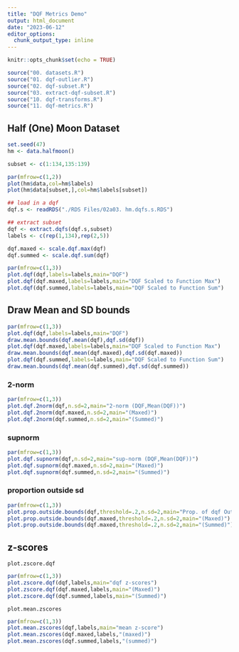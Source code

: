 ```yaml
---
title: "DQF Metrics Demo"
output: html_document
date: "2023-06-12"
editor_options: 
  chunk_output_type: inline
---
```


```r
knitr::opts_chunk$set(echo = TRUE)
```

```r
source("00. datasets.R")
source("01. dqf-outlier.R")
source("02. dqf-subset.R")
source("03. extract-dqf-subset.R")
source("10. dqf-transforms.R")
source("11. dqf-metrics.R")
```

## Half (One) Moon Dataset

```r
set.seed(47)
hm <- data.halfmoon()

subset <- c(1:134,135:139)

par(mfrow=c(1,2))
plot(hm$data,col=hm$labels)
plot(hm$data[subset,],col=hm$labels[subset])
```

```r
## load in a dqf
dqf.s <- readRDS("./RDS Files/02a03. hm.dqfs.s.RDS")
```

```r
## extract subset
dqf <- extract.dqfs(dqf.s,subset)
labels <- c(rep(1,134),rep(2,5))
```

```r
dqf.maxed <- scale.dqf.max(dqf)
dqf.summed <- scale.dqf.sum(dqf)
```

```r
par(mfrow=c(1,3))
plot.dqf(dqf,labels=labels,main="DQF")
plot.dqf(dqf.maxed,labels=labels,main="DQF Scaled to Function Max")
plot.dqf(dqf.summed,labels=labels,main="DQF Scaled to Function Sum")
```

## Draw Mean and SD bounds

```r
par(mfrow=c(1,3))
plot.dqf(dqf,labels=labels,main="DQF")
draw.mean.bounds(dqf.mean(dqf),dqf.sd(dqf))
plot.dqf(dqf.maxed,labels=labels,main="DQF Scaled to Function Max")
draw.mean.bounds(dqf.mean(dqf.maxed),dqf.sd(dqf.maxed))
plot.dqf(dqf.summed,labels=labels,main="DQF Scaled to Function Sum")
draw.mean.bounds(dqf.mean(dqf.summed),dqf.sd(dqf.summed))
```

### 2-norm

```r
par(mfrow=c(1,3))
plot.dqf.2norm(dqf,n.sd=2,main="2-norm (DQF,Mean(DQF))")
plot.dqf.2norm(dqf.maxed,n.sd=2,main="(Maxed)")
plot.dqf.2norm(dqf.summed,n.sd=2,main="(Summed)")
```

### supnorm

```r
par(mfrow=c(1,3))
plot.dqf.supnorm(dqf,n.sd=2,main="sup-norm (DQF,Mean(DQF))")
plot.dqf.supnorm(dqf.maxed,n.sd=2,main="(Maxed)")
plot.dqf.supnorm(dqf.summed,n.sd=2,main="(Summed)")
```

### proportion outside sd

```r
par(mfrow=c(1,3))
plot.prop.outside.bounds(dqf,threshold=.2,n.sd=2,main="Prop. of dqf Outisde Bounds")
plot.prop.outside.bounds(dqf.maxed,threshold=.2,n.sd=2,main="(Maxed)")
plot.prop.outside.bounds(dqf.maxed,threshold=.2,n.sd=2,main="(Summed)")
```

## z-scores

`plot.zscore.dqf`

```r
par(mfrow=c(1,3))
plot.zscore.dqf(dqf,labels,main="dqf z-scores")
plot.zscore.dqf(dqf.maxed,labels,main="(Maxed)")
plot.zscore.dqf(dqf.summed,labels,main="(Summed)")
```

`plot.mean.zscores`

```r
par(mfrow=c(1,3))
plot.mean.zscores(dqf,labels,main="mean z-score")
plot.mean.zscores(dqf.maxed,labels,"(maxed)")
plot.mean.zscores(dqf.summed,labels,"(summed)")
```




























